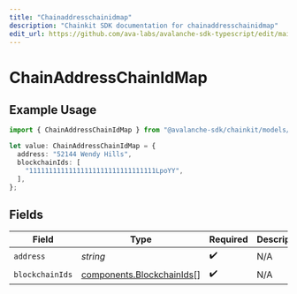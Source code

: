 ```yaml
---
title: "Chainaddresschainidmap"
description: "Chainkit SDK documentation for chainaddresschainidmap"
edit_url: https://github.com/ava-labs/avalanche-sdk-typescript/edit/main/chainkit/docs/models/components/chainaddresschainidmap.md
---
```


# ChainAddressChainIdMap

## Example Usage

```typescript
import { ChainAddressChainIdMap } from "@avalanche-sdk/chainkit/models/components";

let value: ChainAddressChainIdMap = {
  address: "52144 Wendy Hills",
  blockchainIds: [
    "11111111111111111111111111111111LpoYY",
  ],
};
```

## Fields

| Field                                                                  | Type                                                                   | Required                                                               | Description                                                            |
| ---------------------------------------------------------------------- | ---------------------------------------------------------------------- | ---------------------------------------------------------------------- | ---------------------------------------------------------------------- |
| `address`                                                              | *string*                                                               | :heavy_check_mark:                                                     | N/A                                                                    |
| `blockchainIds`                                                        | [components.BlockchainIds](https://github.com/ava-labs/avalanche-sdk-typescript/blob/main/chainkit/models/components/blockchainids.md)[] | :heavy_check_mark:                                                     | N/A                                                                    |